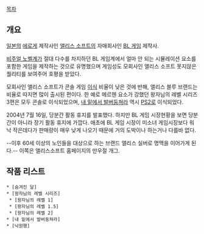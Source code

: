 [[목차]]
== 개요 ==
[[일본]]의 [[에로게]] 제작사인 [[앨리스 소프트]]의 자매회사인 [[BL 게임]] 제작사.

[[비주얼 노벨]]계가 절대 다수를 차지하던 BL 게임계에서 얼마 안 되는 시뮬레이션 요소를 포함한 게임을 제작하는 것으로 유명했으며 게임성도 모회사인 앨리스 소프트 못지않은 퀄리티를 보여주어 호평을 받았다.

모회사인 앨리스 소프트가 콘솔 게임 [[이식]] 비율이 낮은 것에 반해, 앨리스 블루 브랜드는 비율로 따지면 많이 출시된 편이다. 한 예로 메르헨 요소가 강했던 왕자님의 레벨 시리즈 3편은 모두 콘솔로 이식되었으며, [[내 밑에서 발버둥쳐라]] 역시 [[PS2]]로 이식되었다.

2004년 7월 16일, 당분간 활동 휴지를 발표했다. 하지만 BL 게임 시장현황을 보면 당분간이 아니라 장기 활동 휴지에 가깝다. 애초에 BL 게임 시장이 미소녀 게임시장보다 워낙 작은데다가 판매량이 매우 낮게 나오기 때문에 거의 도박이나 하는거나 다를바 없다.

--이후 60세 이상의 노인들을 대상으로 하는 브랜드 앨리스 실버로 명맥을 이어가게 된다.-- 이쪽은 앨리스소프트 홈페이지의 만우절 개그.

== 작품 리스트 ==
 * [숨겨진 달] 
 * [왕자님의 레벨 시리즈] 
  * [왕자님의 레벨 1] 
  * [왕자님의 레벨 1.5] 
  * [왕자님의 레벨 2] 
 * [내 밑에서 발버둥쳐라] 
 * [낙원행] 

